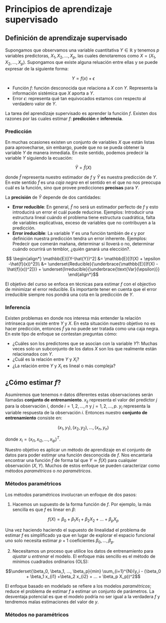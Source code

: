 # Principios de aprendizaje supervisado

## Definición de aprendizaje supervisado

Supongamos que observamos una variable cuantitativa $Y \in \mathbb{R}$ y tenemos $p$ variables predictoras, $X_1, X_2, ..., X_p$, las cuales denotaremos como $X = (X_1, X_2, ..., X_p)$. Supongamos que existe alguna reluación entre ellas y se puede expresar de la siguiente forma: 

$$ Y = f(x) + \epsilon$$

- Función $f$: función desconocida que relaciona a $X$ con $Y$. Representa la información sistémica que $X$ aporta a $Y$.
- Error $\epsilon$: representa qué tan equivocados estamos con respecto al verdadero valor de $Y$.

La tarea del aprendizaje supervisado es aprender la función $f$. Existen dos razones por las cuales estimar $f$: **predicción** e **inferencia**.

### Predicción

En muchas ocasiones existen un conjunto de variables $X$ que están listas para aprovecharse, sin embargo, puede que no se pueda obtener la variable $Y$ de manera inmediata. En este sentido, podemos predecir la variable $Y$ siguiendo la ecuación: 

$$\hat{Y} = \hat{f}(X)$$

donde $\hat{f}$ representa nuestro estimador de $f$ y $\hat{Y}$ es nuestra predicción de $Y$. En este sentido $\hat{f}$ es una *caja negra* en el sentido en el que no nos preocupa cuál es la función, sino que provee predicciones **precisas** para $Y$.

La **precisión** de $\hat{Y}$ depende de dos cantidades:

- **Error reducible**: En general, $\hat{f}$ no será un estimador perfecto de $f$ y esto introducirá un error el cuál puede reducirse. Ejemplos: Introducir una estructura lineal cuándo el problema tiene estructura cuadrática, falta de variables explicativas, exceso de variables que no contribuyen a la predicción.
- **Error ireducible**: La variable $Y$ es una función también de $\epsilon$ y por definición nuestra predicción tendra un error inherente. Ejemplos: Predecir que comerán mañana, determinar si lloverá o no, determinar cuándo ocurrirá un temblor, ¿quién ganará una elección?.

$$ \begin{align*}
\mathbb{E}[(Y-\hat{Y})^2] &= \mathbb{E}[(f(X) + \epsilon -\hat{f}(x))^2]\\
&= \underset{Reducible}{\underbrace{\mathbb{E}[(f(X) - \hat{f}(x))^2]}} + \underset{Irreducible}{\underbrace{\text{Var}(\epsilon)}}
\end{align*}$$

El objetivo del curso se enfoca en técnicas para estimar $f$ con el objectivo de minimizar el error reducible. Es importante tener en cuenta que el error irreducible siempre nos pondrá una cota en la predicción de $Y$.

### Inferencia

Existen problemas en donde nos interesa más entender la relación intrinseca que existe entre $Y$ y $X$. En esta situación nuestro objetivo no es hacer predicción, entonces $\hat{f}$ ya no puede ser tratada como una caja negra. En este tipo de enfoque se contestan preguntas cómo:

- ¿Cuáles son los predictores que se asocian con la variable $Y$?: Muchas veces solo un subconjunto de los datos $X$ son los que realmente están relacionados con $Y$.
- ¿Cuál es la relación entre $Y$ y $X_i$? 
- ¿La relación entre $Y$ y $X_i$ es lineal o más compleja?

## ¿Cómo estimar $f$?

Asumiremos que tenemos $n$ datos diferentes estas observaciones serán llamadas **conjunto de entrenamiento**. $x_{ij}$ representa el valor del predictor $j$ para la observación $i$, donde $i=1,2,...,n$ y $j=1,2,...,p$. $y_i$ representa la variable respuesta de la observación $i$. Entonces nuestro **conjunto de entrenamiento** consiste en: 

$${(x_1, y_1), (x_2, y_2), ..., (x_n, y_n)}$$

donde $x_i=(x_{i1}, x_{i2}, ..., x_{ip})^T$.

Nuestro objetivo es aplicar un método de aprendizaje en el conjunto de datos para poder estimar una función desconocida de $f$. Nos encantaría encontrar una función $\hat{f}$ de forma tal que $Y\simeq \hat{f}(X)$ para cualquier observación $(X, Y)$. Muchos de estos enfoque se pueden caracterizar como métodos *paramétricos* o *no paramétricos*.

### Métodos paramétricos

Los métodos paramétricos involucran un enfoque de dos pasos:

1. Hacemos un supuesto de la forma función de $f$. Por ejemplo, la más sencilla es que $f$ es linear en $\beta$:

$$ f(X) = \beta_0 + \beta_1 X_1 + \beta_2 X_2 + ... + \beta_p X_p$$

Una vez haciendo haciendo el supuesto de linealidad el problema de estimar $f$ es simplificado ya que en lugar de explorar el espacio funcional uno solo necesita estimar $p+1$ coeficientes $\beta_0, ..., \beta_p$.

2. Necesitamos un proceso que utilice los datos de entrenamiento para *ajustar* u *entrenar* el modelo. El enfoque más sencillo es el método de mínimos cuadrados ordinarios (OLS):

$$\underset{\beta_0, \beta_1, ..., \beta_p}{min} \sum_{i=1}^{N}(y_i - (\beta_0 + \beta_1 x_{i1} +\beta_2 x_{i2} + ... + \beta_p X_p))^2$$

El enfoque basado en modelado se refiere a los modelos *paramétricos*; reduce el problema de estimar $f$ a estimar un conjunto de parámetros. La desventaja potencial es que el modelo podría no ser igual a la verdadera $f$ y tendremos malas estimaciones del valor de $y$.

### Métodos no paramétricos

